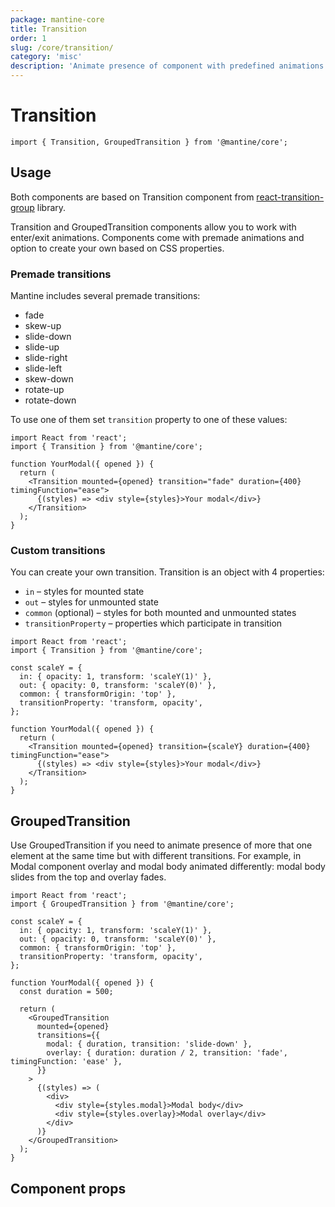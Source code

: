 ```yaml
---
package: mantine-core
title: Transition
order: 1
slug: /core/transition/
category: 'misc'
description: 'Animate presence of component with predefined animations'
---
```


# Transition

<PageHeader
  source="mantine-core/src/Transition/Transition.tsx"
  docs="core/Transition.mdx"
  package="@mantine/core"
/>

```tsx
import { Transition, GroupedTransition } from '@mantine/core';
```

## Usage

Both components are based on Transition component from [react-transition-group](https://www.npmjs.com/package/react-transition-group) library.

Transition and GroupedTransition components allow you to work with enter/exit animations.
Components come with premade animations and option to create your own based on CSS properties.

### Premade transitions

Mantine includes several premade transitions:

- fade
- skew-up
- slide-down
- slide-up
- slide-right
- slide-left
- skew-down
- rotate-up
- rotate-down

To use one of them set `transition` property to one of these values:

```tsx
import React from 'react';
import { Transition } from '@mantine/core';

function YourModal({ opened }) {
  return (
    <Transition mounted={opened} transition="fade" duration={400} timingFunction="ease">
      {(styles) => <div style={styles}>Your modal</div>}
    </Transition>
  );
}
```

### Custom transitions

You can create your own transition. Transition is an object with 4 properties:

- `in` – styles for mounted state
- `out` – styles for unmounted state
- `common` (optional) – styles for both mounted and unmounted states
- `transitionProperty` – properties which participate in transition

```tsx
import React from 'react';
import { Transition } from '@mantine/core';

const scaleY = {
  in: { opacity: 1, transform: 'scaleY(1)' },
  out: { opacity: 0, transform: 'scaleY(0)' },
  common: { transformOrigin: 'top' },
  transitionProperty: 'transform, opacity',
};

function YourModal({ opened }) {
  return (
    <Transition mounted={opened} transition={scaleY} duration={400} timingFunction="ease">
      {(styles) => <div style={styles}>Your modal</div>}
    </Transition>
  );
}
```

## GroupedTransition

Use GroupedTransition if you need to animate presence of more that one element at the same time but with different transitions.
For example, in <GatsbyLink to="/core/modal">Modal</GatsbyLink> component overlay and modal body animated differently:
modal body slides from the top and overlay fades.

```tsx
import React from 'react';
import { GroupedTransition } from '@mantine/core';

const scaleY = {
  in: { opacity: 1, transform: 'scaleY(1)' },
  out: { opacity: 0, transform: 'scaleY(0)' },
  common: { transformOrigin: 'top' },
  transitionProperty: 'transform, opacity',
};

function YourModal({ opened }) {
  const duration = 500;

  return (
    <GroupedTransition
      mounted={opened}
      transitions={{
        modal: { duration, transition: 'slide-down' },
        overlay: { duration: duration / 2, transition: 'fade', timingFunction: 'ease' },
      }}
    >
      {(styles) => (
        <div>
          <div style={styles.modal}>Modal body</div>
          <div style={styles.overlay}>Modal overlay</div>
        </div>
      )}
    </GroupedTransition>
  );
}
```

## Component props

<PropsTable component="Transition" />
